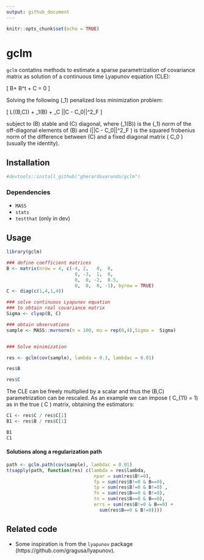 ```yaml
---
output: github_document
---
```


```r
knitr::opts_chunk$set(echo = TRUE)
```

# gclm

`gclm` contatins methods to estimate a sparse parametrization 
of covariance matrix as solution of a continuous time Lyapunov 
equation (CLE): 

\[ B\Sigma + \Sigma B^t + C = 0 \]

Solving the following \(\ell_1\) penalized loss minimization
problem:

\[ \arg\min L(\Sigma(B,C)) + \lambda \rho_1(B) + \lambda_C ||C - C_0||^2_F   \]

subject to \(B\) stable and \(C\) diagonal, where 
\(\rho_1(B)\) is the \(\ell_1\) norm of the off-diagonal 
elements of \(B\) and \(||C - C_0||^2_F \) is the 
squared frobenius norm of the difference between \(C\) and 
a fixed diagonal matrix \( C_0 \) (usually the identity).

## Installation 

```r
#devtools::install_github("gherardovarando/gclm")
```

### Dependencies 

- `MASS`
- `stats` 
- `testthat` (only in dev)


## Usage

```r
library(gclm)

### define coefficient matrices
B <- matrix(nrow = 4, c(-4, 2,   0,  0, 
                         0, -3,  1,  0,
                         0,  0, -2,  0.5,
                         0,  0,  0, -1), byrow = TRUE)
C <- diag(c(1,4,1,4))

### solve continuous Lyapunov equation 
### to obtain real covariance matrix
Sigma <- clyap(B, C) 

### obtain observations 
sample <- MASS::mvrnorm(n = 100, mu = rep(0,4),Sigma =  Sigma)


### Solve minimization

res <- gclm(cov(sample), lambda = 0.3, lambdac = 0.01)

res$B

res$C
``` 

The CLE can be freely multiplied by a scalar and thus the 
\(B,C\) parametrization can be rescaled. 
As an example we can impose \( C_{11}  = 1\) as in the true 
\( C \) matrix, obtaining the estimators:

```r
C1 <- res$C / res$C[1]
B1 <- res$B / res$C[1]

B1 
C1
```


#### Solutions along a regularization path

```r
path <- gclm.path(cov(sample), lambdac = 0.01)
t(sapply(path, function(res) c(lambda = res$lambda, 
                                npar = sum(res$B!=0),
                                fp = sum(res$B!=0 & B==0),
                                tp = sum(res$B!=0 & B!=0) ,
                                fn = sum(res$B==0 & B!=0),
                                tn = sum(res$B==0 & B==0),
                                errs = sum(res$B!=0 & B==0) + 
                                  sum(res$B==0 & B!=0))))
```

## Related code

- Some inspiration is from the `lyapunov` package (https://github.com/gragusa/lyapunov).